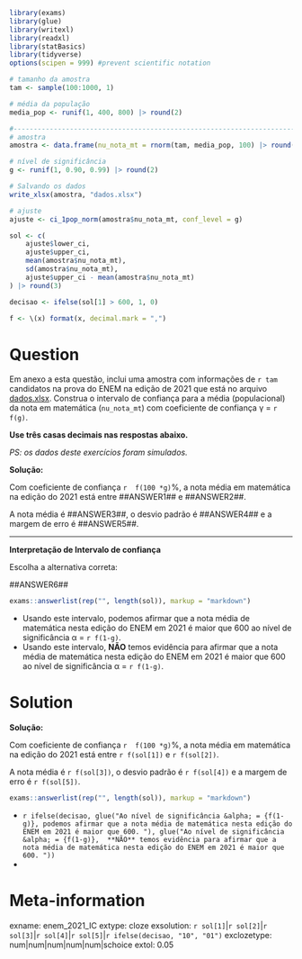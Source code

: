 ```r
library(exams)
library(glue)
library(writexl)
library(readxl)
library(statBasics)
library(tidyverse)
options(scipen = 999) #prevent scientific notation

# tamanho da amostra
tam <- sample(100:1000, 1)

# média da população
media_pop <- runif(1, 400, 800) |> round(2)

#------------------------------------------------------------------------------
# amostra
amostra <- data.frame(nu_nota_mt = rnorm(tam, media_pop, 100) |> round(2))

# nível de significância
g <- runif(1, 0.90, 0.99) |> round(2)

# Salvando os dados
write_xlsx(amostra, "dados.xlsx")

# ajuste
ajuste <- ci_1pop_norm(amostra$nu_nota_mt, conf_level = g)

sol <- c(
    ajuste$lower_ci,
    ajuste$upper_ci,
    mean(amostra$nu_nota_mt),
    sd(amostra$nu_nota_mt),
    ajuste$upper_ci - mean(amostra$nu_nota_mt)
) |> round(3)

decisao <- ifelse(sol[1] > 600, 1, 0)

f <- \(x) format(x, decimal.mark = ",")
```

Question
========

Em anexo a esta questão, inclui uma amostra com informações de `r tam` candidatos na prova do ENEM na edição de 2021 que está no arquivo [dados.xlsx](dados.xlsx). Construa o intervalo de confiança para a média (populacional) da nota em matemática (`nu_nota_mt`) com coeficiente de confiança &gamma; = `r f(g)`. 

**Use três casas decimais nas respostas abaixo.**

_PS: os dados deste exercícios foram simulados._

**Solução:** 

Com coeficiente de confiança `r  f(100 *g)`\%, a nota média em matemática na edição do 2021 está entre \#\#ANSWER1\#\# e \#\#ANSWER2\#\#. 

A nota média é \#\#ANSWER3\#\#,  o desvio padrão é \#\#ANSWER4\#\# e a margem de erro é \#\#ANSWER5\#\#.

<hr>

**Interpretação de Intervalo de confiança**

Escolha a alternativa correta:

\#\#ANSWER6\#\#

```r
exams::answerlist(rep("", length(sol)), markup = "markdown")
```
* Usando este intervalo, podemos afirmar que a nota média de matemática nesta edição do ENEM em 2021 é maior que 600 ao nível de significância &alpha; = `r f(1-g)`.
* Usando este intervalo, **NÃO** temos evidência para afirmar que a nota média de matemática nesta edição do ENEM em 2021 é maior que 600 ao nível de significância &alpha; = `r f(1-g)`.


Solution
========

**Solução:** 

Com coeficiente de confiança `r  f(100 *g)`\%, a nota média em matemática na edição do 2021 está entre `r f(sol[1])` e `r f(sol[2])`. 

A nota média é `r f(sol[3])`,  o desvio padrão é `r f(sol[4])` e a margem de erro é `r f(sol[5])`.


```r
exams::answerlist(rep("", length(sol)), markup = "markdown")
```
* `r ifelse(decisao, glue("Ao nível de significância &alpha; = {f(1-g)}, podemos afirmar que a nota média de matemática nesta edição do ENEM em 2021 é maior que 600. "), glue("Ao nível de significância &alpha; = {f(1-g)},  **NÃO** temos evidência para afirmar que a nota média de matemática nesta edição do ENEM em 2021 é maior que 600. "))` 
*  

Meta-information
================
exname: enem_2021_IC
extype: cloze
exsolution: `r sol[1]`|`r sol[2]`|`r sol[3]`|`r sol[4]`|`r sol[5]`|`r ifelse(decisao, "10", "01")`
exclozetype: num|num|num|num|num|schoice
extol: 0.05